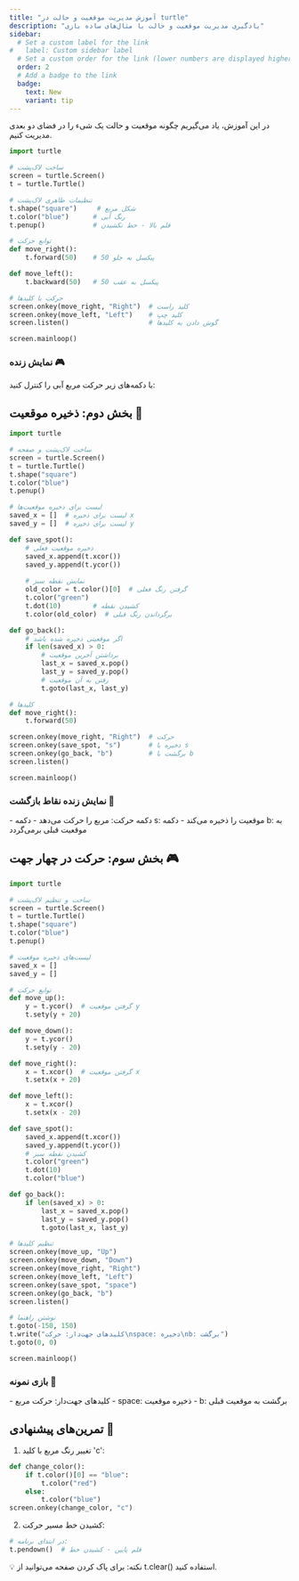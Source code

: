 ```yaml
---
title: "آموزش مدیریت موقعیت و حالت در turtle"
description: "یادگیری مدیریت موقعیت و حالت با مثال‌های ساده بازی"
sidebar:
  # Set a custom label for the link
#   label: Custom sidebar label
  # Set a custom order for the link (lower numbers are displayed higher up)
  order: 2
  # Add a badge to the link
  badge:
    text: New
    variant: tip
---
```





در این آموزش، یاد می‌گیریم چگونه موقعیت و حالت یک شیء را در فضای دو بعدی مدیریت کنیم.


```python
import turtle

# ساخت لاک‌پشت
screen = turtle.Screen()
t = turtle.Turtle()

# تنظیمات ظاهری لاک‌پشت
t.shape("square")     # شکل مربع
t.color("blue")      # رنگ آبی
t.penup()            # قلم بالا - خط نکشیدن

# توابع حرکت
def move_right():
    t.forward(50)    # 50 پیکسل به جلو

def move_left():
    t.backward(50)   # 50 پیکسل به عقب

# حرکت با کلیدها
screen.onkey(move_right, "Right")  # کلید راست
screen.onkey(move_left, "Left")    # کلید چپ
screen.listen()                    # گوش دادن به کلیدها

screen.mainloop()
```


### نمایش زنده 🎮

<MovementDemo client:visible>
  با دکمه‌های زیر حرکت مربع آبی را کنترل کنید:
</MovementDemo>

## بخش دوم: ذخیره موقعیت 💾


```python
import turtle

# ساخت لاک‌پشت و صفحه
screen = turtle.Screen()
t = turtle.Turtle()
t.shape("square")
t.color("blue")
t.penup()

# لیست برای ذخیره موقعیت‌ها
saved_x = []  # لیست برای ذخیره x
saved_y = []  # لیست برای ذخیره y

def save_spot():
    # ذخیره موقعیت فعلی
    saved_x.append(t.xcor())
    saved_y.append(t.ycor())
    
    # نمایش نقطه سبز
    old_color = t.color()[0]  # گرفتن رنگ فعلی
    t.color("green")
    t.dot(10)        # کشیدن نقطه
    t.color(old_color)  # برگرداندن رنگ قبلی

def go_back():
    # اگر موقعیتی ذخیره شده باشد
    if len(saved_x) > 0:
        # برداشتن آخرین موقعیت
        last_x = saved_x.pop()
        last_y = saved_y.pop()
        # رفتن به آن موقعیت
        t.goto(last_x, last_y)

# کلیدها
def move_right():
    t.forward(50)

screen.onkey(move_right, "Right")  # حرکت
screen.onkey(save_spot, "s")       # ذخیره با s
screen.onkey(go_back, "b")         # برگشت با b
screen.listen()

screen.mainloop()
```


### نمایش زنده نقاط بازگشت 🎯

<CheckpointDemo client:visible>
  - دکمه حرکت: مربع را حرکت می‌دهد
  - دکمه s: موقعیت را ذخیره می‌کند
  - دکمه b: به موقعیت قبلی برمی‌گردد
</CheckpointDemo>

## بخش سوم: حرکت در چهار جهت 🎮


```python
import turtle

# ساخت و تنظیم لاک‌پشت
screen = turtle.Screen()
t = turtle.Turtle()
t.shape("square")
t.color("blue")
t.penup()

# لیست‌های ذخیره موقعیت
saved_x = []
saved_y = []

# توابع حرکت
def move_up():
    y = t.ycor()  # گرفتن موقعیت y
    t.sety(y + 20)

def move_down():
    y = t.ycor()
    t.sety(y - 20)

def move_right():
    x = t.xcor()  # گرفتن موقعیت x
    t.setx(x + 20)

def move_left():
    x = t.xcor()
    t.setx(x - 20)

def save_spot():
    saved_x.append(t.xcor())
    saved_y.append(t.ycor())
    # کشیدن نقطه سبز
    t.color("green")
    t.dot(10)
    t.color("blue")

def go_back():
    if len(saved_x) > 0:
        last_x = saved_x.pop()
        last_y = saved_y.pop()
        t.goto(last_x, last_y)

# تنظیم کلیدها
screen.onkey(move_up, "Up")
screen.onkey(move_down, "Down")
screen.onkey(move_right, "Right")
screen.onkey(move_left, "Left")
screen.onkey(save_spot, "space")
screen.onkey(go_back, "b")
screen.listen()

# نوشتن راهنما
t.goto(-150, 150)
t.write("کلیدهای جهت‌دار: حرکت\nspace: ذخیره\nb: برگشت")
t.goto(0, 0)

screen.mainloop()
```


### بازی نمونه 🎲

<GameDemo client:visible>
  - کلیدهای جهت‌دار: حرکت مربع
  - space: ذخیره موقعیت
  - b: برگشت به موقعیت قبلی
</GameDemo>

## تمرین‌های پیشنهادی 🎯

1. تغییر رنگ مربع با کلید 'c':

```python
def change_color():
    if t.color()[0] == "blue":
        t.color("red")
    else:
        t.color("blue")
screen.onkey(change_color, "c")
```

2. کشیدن خط مسیر حرکت:
```python
# در ابتدای برنامه:
t.pendown()  # قلم پایین - کشیدن خط
```

<div class="tip">
💡 نکته: برای پاک کردن صفحه می‌توانید از t.clear() استفاده کنید.
</div>